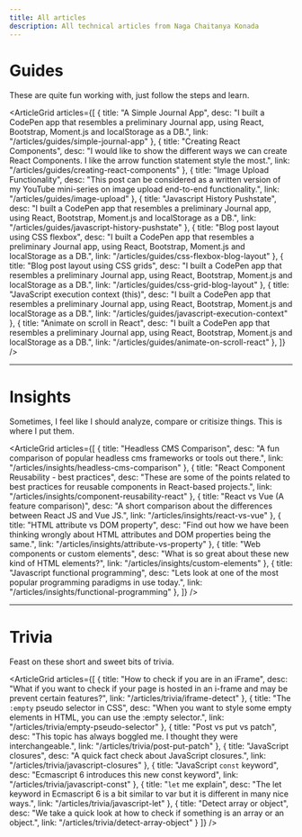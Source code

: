 ```yaml
---
title: All articles
description: All technical articles from Naga Chaitanya Konada
---
```





# Guides

These are quite fun working with, just follow the steps and learn.

<ArticleGrid 
  articles={[
    { 
      title: "A Simple Journal App", 
      desc: "I built a CodePen app that resembles a preliminary Journal app, using React, Bootstrap, Moment.js and localStorage as a DB.", 
      link: "/articles/guides/simple-journal-app"
    },
    { 
      title: "Creating React Components", 
      desc: "I would like to show the different ways we can create React Components. I like the arrow function statement style the most.", 
      link: "/articles/guides/creating-react-components"
    },
    { 
      title: "Image Upload Functionality", 
      desc: "This post can be considered as a written version of my YouTube mini-series on image upload end-to-end functionality.", 
      link: "/articles/guides/image-upload"
    },
    { 
      title: "Javascript History Pushstate", 
      desc: "I built a CodePen app that resembles a preliminary Journal app, using React, Bootstrap, Moment.js and localStorage as a DB.", 
      link: "/articles/guides/javascript-history-pushstate"
    },
    { 
      title: "Blog post layout using CSS flexbox", 
      desc: "I built a CodePen app that resembles a preliminary Journal app, using React, Bootstrap, Moment.js and localStorage as a DB.", 
      link: "/articles/guides/css-flexbox-blog-layout"
    },
    { 
      title: "Blog post layout using CSS grids", 
      desc: "I built a CodePen app that resembles a preliminary Journal app, using React, Bootstrap, Moment.js and localStorage as a DB.", 
      link: "/articles/guides/css-grid-blog-layout"
    },
    { 
      title: "JavaScript execution context (this)", 
      desc: "I built a CodePen app that resembles a preliminary Journal app, using React, Bootstrap, Moment.js and localStorage as a DB.", 
      link: "/articles/guides/javascript-execution-context"
    },
    { 
      title: "Animate on scroll in React", 
      desc: "I built a CodePen app that resembles a preliminary Journal app, using React, Bootstrap, Moment.js and localStorage as a DB.", 
      link: "/articles/guides/animate-on-scroll-react"
    },
  ]}
/>


---

# Insights

Sometimes, I feel like I should analyze, compare or critisize things. This is where I put them.

<ArticleGrid 
  articles={[
    { 
      title: "Headless CMS Comparison", 
      desc: "A fun comparison of popular headless cms frameworks or tools out there.", 
      link: "/articles/insights/headless-cms-comparison"
    },
    { 
      title: "React Component Reusability - best practices", 
      desc: "These are some of the points related to best practices for reusable components in React-based projects.", 
      link: "/articles/insights/component-reusability-react"
    },
    { 
      title: "React vs Vue (A feature comparison)", 
      desc: "A short comparison about the differences between React JS and Vue JS.", 
      link: "/articles/insights/react-vs-vue"
    },
    { 
      title: "HTML attribute vs DOM property", 
      desc: "Find out how we have been thinking wrongly about HTML attributes and DOM properties being the same.", 
      link: "/articles/insights/attribute-vs-property"
    },
    { 
      title: "Web components or custom elements", 
      desc: "What is so great about these new kind of HTML elements?", 
      link: "/articles/insights/custom-elements"
    },
    { 
      title: "Javascript functional programming", 
      desc: "Lets look at one of the most popular programming paradigms in use today.", 
      link: "/articles/insights/functional-programming"
    },
  ]} 
/>

---

# Trivia

Feast on these short and sweet bits of trivia.

<ArticleGrid 
  articles={[
    {
      title: "How to check if you are in an iFrame",
      desc: "What if you want to check if your page is hosted in an i-frame and may be prevent certain features?",
      link: "/articles/trivia/iframe-detect"
    },
    {
      title: "The `:empty` pseudo selector in CSS",
      desc: "When you want to style some empty elements in HTML, you can use the :empty selector.",
      link: "/articles/trivia/empty-pseudo-selector"
    },
    {
      title: "Post vs put vs patch",
      desc: "This topic has always boggled me. I thought they were interchangeable.",
      link: "/articles/trivia/post-put-patch"
    },
    {
      title: "JavaScript closures",
      desc: "A quick fact check about JavaScript closures.",
      link: "/articles/trivia/javascript-closures"
    },
    {
      title: "JavaScript `const` keyword",
      desc: "Ecmascript 6 introduces this new const keyword",
      link: "/articles/trivia/javascript-const"
    },
    {
      title: "`let` me explain",
      desc: "The let keyword in Ecmascript 6 is a bit similar to var but it is different in many nice ways.",
      link: "/articles/trivia/javascript-let"
    },
    {
      title: "Detect array or object",
      desc: "We take a quick look at how to check if something is an array or an object.",
      link: "/articles/trivia/detect-array-object"
    }
  ]}
/>
